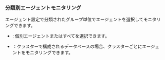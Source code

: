 ### 分類別エージェントモニタリング

<ImgLang img='db-dashboard-select-agent-by-category.png' desc='分類別エージェントの選択' />

エージェント設定で分類されたグループ単位でエージェントを選択してモニタリングできます。

- <Cmdname sid="ITM06005" className="uitext" />: 個別エージェントまたはすべてを選択できます。

- <Cmdname sid="ITM07760" className="uitext" />：クラスターで構成されるデータベースの場合、クラスターごとにエージェントをモニタリングできます。

